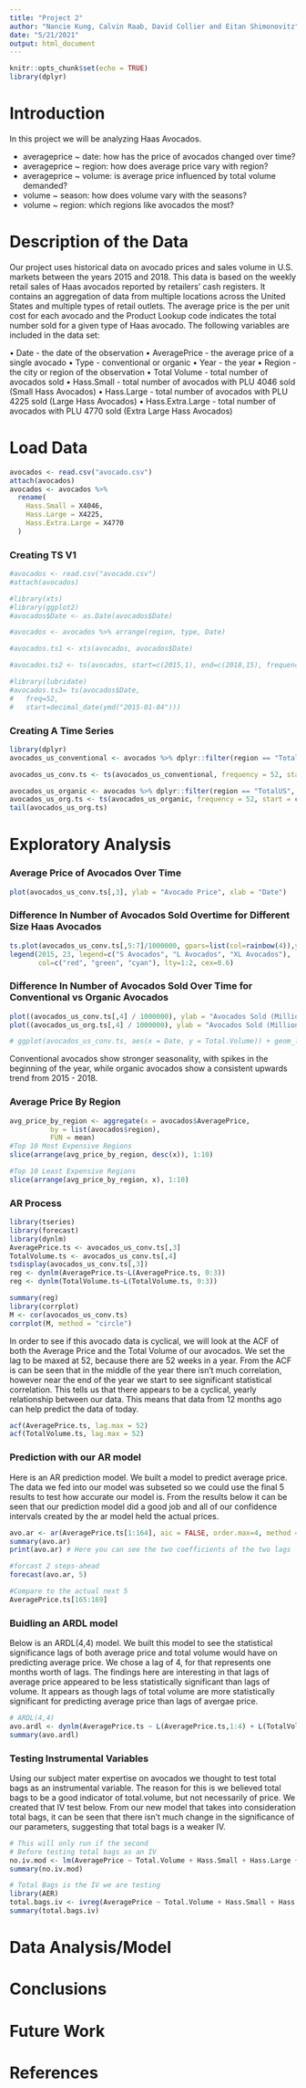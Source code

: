 ```yaml
---
title: "Project 2"
author: "Nancie Kung, Calvin Raab, David Collier and Eitan Shimonovitz"
date: "5/21/2021"
output: html_document
---
```


```r
knitr::opts_chunk$set(echo = TRUE)
library(dplyr)
```

# Introduction 
In this project we will be analyzing Haas Avocados. 

- averageprice ~ date: how has the price of avocados changed over time?
- averageprice ~ region: how does average price vary with region?
- averageprice ~ volume: is average price influenced by total volume demanded?
- volume ~ season: how does volume vary with the seasons?
- volume ~ region: which regions like avocados the most?

# Description of the Data
Our project uses historical data on avocado prices and sales volume in U.S. markets between the years 2015 and 2018. This data is based on the weekly retail sales of Haas avocados reported by retailers' cash registers. It contains an aggregation of data from multiple locations across the United States and multiple types of retail outlets. The average price is the per unit cost for each avocado and the Product Lookup code indicates the total number sold for a given type of Haas avocado. The following variables are included in the data set:

• Date - the date of the observation
• AveragePrice - the average price of a single avocado
• Type - conventional or organic
• Year - the year
• Region - the city or region of the observation
• Total Volume - total number of avocados sold
• Hass.Small - total number of avocados with PLU 4046 sold (Small Hass Avocados)
• Hass.Large - total number of avocados with PLU 4225 sold (Large Hass Avocados)
• Hass.Extra.Large - total number of avocados with PLU 4770 sold (Extra Large Hass Avocados)

# Load Data
```r
avocados <- read.csv("avocado.csv")
attach(avocados)
avocados <- avocados %>%
  rename(
    Hass.Small = X4046,
    Hass.Large = X4225,
    Hass.Extra.Large = X4770
  )
```

### Creating TS V1
```r
#avocados <- read.csv("avocado.csv")
#attach(avocados)

#library(xts)
#library(ggplot2)
#avocados$Date <- as.Date(avocados$Date)

#avocados <- avocados %>% arrange(region, type, Date)

#avocados.ts1 <- xts(avocados, avocados$Date)

#avocados.ts2 <- ts(avocados, start=c(2015,1), end=c(2018,15), frequency=52)

#library(lubridate)
#avocados.ts3= ts(avocados$Date, 
#   freq=52, 
#   start=decimal_date(ymd("2015-01-04")))
```

### Creating A Time Series 
```r
library(dplyr)
avocados_us_conventional <- avocados %>% dplyr::filter(region == "TotalUS", type == "conventional")

avocados_us_conv.ts <- ts(avocados_us_conventional, frequency = 52, start = c(2015,1), end = c(2018,13))

avocados_us_organic <- avocados %>% dplyr::filter(region == "TotalUS", type == "organic")
avocados_us_org.ts <- ts(avocados_us_organic, frequency = 52, start = c(2015,1), end = c(2018,13))
tail(avocados_us_org.ts)
```

# Exploratory Analysis 
### Average Price of Avocados Over Time
```r
plot(avocados_us_conv.ts[,3], ylab = "Avocado Price", xlab = "Date")
```


### Difference In Number of Avocados Sold Overtime for Different Size Haas Avocados 
```r
ts.plot(avocados_us_conv.ts[,5:7]/1000000, gpars=list(col=rainbow(4)),ylab = "Avocados Sold (Millions)", xlab = "Date", main = "Number of Avocados Sold")
legend(2015, 23, legend=c("S Avocados", "L Avocados", "XL Avocados"),
       col=c("red", "green", "cyan"), lty=1:2, cex=0.6)

```

### Difference In Number of Avocados Sold Over Time for Conventional vs Organic Avocados
```r
plot((avocados_us_conv.ts[,4] / 1000000), ylab = "Avocados Sold (Millions)", xlab = "Date", main = "Number of Conventional Avocados Sold")
plot((avocados_us_org.ts[,4] / 1000000), ylab = "Avocados Sold (Millions)", xlab = "Date", main = "Number of Organic Avocados Sold")

# ggplot(avocados_us_conv.ts, aes(x = Date, y = Total.Volume)) + geom_line()

```

Conventional avocados show stronger seasonality, with spikes in the beginning of the year, while organic avocados show a consistent upwards trend from 2015 - 2018.

### Average Price By Region 
```r
avg_price_by_region <- aggregate(x = avocados$AveragePrice,
          by = list(avocados$region),
          FUN = mean)
#Top 10 Most Expensive Regions
slice(arrange(avg_price_by_region, desc(x)), 1:10)

#Top 10 Least Expensive Regions
slice(arrange(avg_price_by_region, x), 1:10)
```

### AR Process 
```r
library(tseries)
library(forecast)
library(dynlm)
AveragePrice.ts <- avocados_us_conv.ts[,3]
TotalVolume.ts <- avocados_us_conv.ts[,4]
tsdisplay(avocados_us_conv.ts[,3])
reg <- dynlm(AveragePrice.ts~L(AveragePrice.ts, 0:3))
reg <- dynlm(TotalVolume.ts~L(TotalVolume.ts, 0:3))

summary(reg)
library(corrplot)
M <- cor(avocados_us_conv.ts)
corrplot(M, method = "circle")
```
In order to see if this avocado data is cyclical, we will look at the ACF of both the Average Price and the Total Volume of our avocados. We set the lag to be maxed at 52, because there are 52 weeks in a year. From the ACF is can be seen that in the middle of the year there isn't much correlation, however near the end of the year we start to see significant statistical correlation. This tells us that there appears to be a cyclical, yearly relationship between our data. This means that data from 12 months ago can help predict the data of today. 
```r
acf(AveragePrice.ts, lag.max = 52)
acf(TotalVolume.ts, lag.max = 52)

```

### Prediction with our AR model 
Here is an AR prediction model. We built a model to predict average price. The data we fed into our model was subseted so we could use the final 5 results to test how accurate our model is. From the results below it can be seen that our prediction model did a good job and all of our confidence intervals created by the ar model held the actual prices. 
```r
avo.ar <- ar(AveragePrice.ts[1:164], aic = FALSE, order.max=4, method = "ols")
summary(avo.ar)
print(avo.ar) # Here you can see the two coefficients of the two lags 

#forcast 2 steps-ahead 
forecast(avo.ar, 5)

#Compare to the actual next 5
AveragePrice.ts[165:169]
```

### Buidling an ARDL model 
Below is an ARDL(4,4) model. We built this model to see the statistical significance lags of both average price and total volume would have on predicting average price. We chose a lag of 4, for that represents one months worth of lags. The findings here are interesting in that lags of average price appeared to be less statistically significant than lags of volume. It appears as though lags of total volume are more statistically significant for predicting average price than lags of avergae price. 
```r
# ARDL(4,4)
avo.ardl <- dynlm(AveragePrice.ts ~ L(AveragePrice.ts,1:4) + L(TotalVolume.ts, 0:4))
summary(avo.ardl)
```

### Testing Instrumental Variables 
Using our subject mater expertise on avocados we thought to test total bags as an instrumental variable. The reason for this is we believed total bags to be a good indicator of total.volume, but not necessarily of price. We created that IV test below. From our new model that takes into consideration total bags, it can be seen that there isn't much change in the significance of our parameters, suggesting that total bags is a weaker IV. 
```r
# This will only run if the second 
# Before testing total bags as an IV 
no.iv.mod <- lm(AveragePrice ~ Total.Volume + Hass.Small + Hass.Large + Hass.Extra.Large, data = avocados_us_conventional)
summary(no.iv.mod)

# Total Bags is the IV we are testing 
library(AER)
total.bags.iv <- ivreg(AveragePrice ~ Total.Volume + Hass.Small + Hass.Large + Hass.Extra.Large | Hass.Small + Hass.Large + Hass.Extra.Large + Total.Bags, data = avocados_us_conventional)
summary(total.bags.iv)
```


# Data Analysis/Model

# Conclusions

# Future Work

# References
